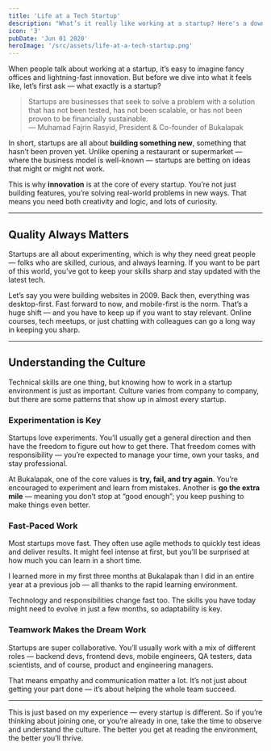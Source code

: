 ```yaml
---
title: 'Life at a Tech Startup'
description: "What’s it really like working at a startup? Here's a down-to-earth look at the culture, pace, and mindset you need to thrive."
icon: '3'
pubDate: 'Jun 01 2020'
heroImage: '/src/assets/life-at-a-tech-startup.png'
---
```


When people talk about working at a startup, it’s easy to imagine fancy offices and lightning-fast innovation. But before we dive into what it feels like, let’s first ask — what exactly is a startup?

> Startups are businesses that seek to solve a problem with a solution that has not been tested, has not been scalable, or has not been proven to be financially sustainable.  
> — Muhamad Fajrin Rasyid, President & Co-founder of Bukalapak

In short, startups are all about **building something new**, something that hasn’t been proven yet. Unlike opening a restaurant or supermarket — where the business model is well-known — startups are betting on ideas that might or might not work.

This is why **innovation** is at the core of every startup. You’re not just building features, you’re solving real-world problems in new ways. That means you need both creativity and logic, and lots of curiosity.

---

## Quality Always Matters

Startups are all about experimenting, which is why they need great people — folks who are skilled, curious, and always learning. If you want to be part of this world, you’ve got to keep your skills sharp and stay updated with the latest tech.

Let’s say you were building websites in 2009. Back then, everything was desktop-first. Fast forward to now, and mobile-first is the norm. That’s a huge shift — and you have to keep up if you want to stay relevant. Online courses, tech meetups, or just chatting with colleagues can go a long way in keeping you sharp.

---

## Understanding the Culture

Technical skills are one thing, but knowing how to work in a startup environment is just as important. Culture varies from company to company, but there are some patterns that show up in almost every startup.

### Experimentation is Key

Startups love experiments. You’ll usually get a general direction and then have the freedom to figure out how to get there. That freedom comes with responsibility — you’re expected to manage your time, own your tasks, and stay professional.

At Bukalapak, one of the core values is **try, fail, and try again**. You’re encouraged to experiment and learn from mistakes. Another is **go the extra mile** — meaning you don’t stop at “good enough”; you keep pushing to make things even better.

### Fast-Paced Work

Most startups move fast. They often use agile methods to quickly test ideas and deliver results. It might feel intense at first, but you’ll be surprised at how much you can learn in a short time.

I learned more in my first three months at Bukalapak than I did in an entire year at a previous job — all thanks to the rapid learning environment.

Technology and responsibilities change fast too. The skills you have today might need to evolve in just a few months, so adaptability is key.

### Teamwork Makes the Dream Work

Startups are super collaborative. You’ll usually work with a mix of different roles — backend devs, frontend devs, mobile engineers, QA testers, data scientists, and of course, product and engineering managers.

That means empathy and communication matter a lot. It’s not just about getting your part done — it’s about helping the whole team succeed.

---

This is just based on my experience — every startup is different. So if you’re thinking about joining one, or you’re already in one, take the time to observe and understand the culture. The better you get at reading the environment, the better you’ll thrive.
